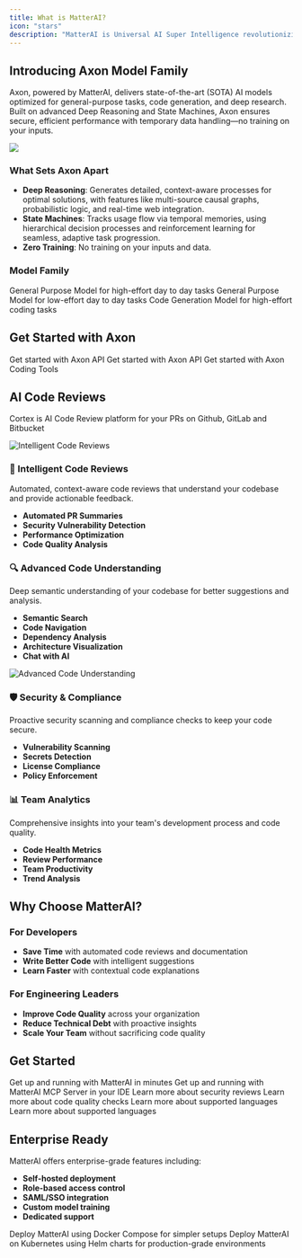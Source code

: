 ```yaml
---
title: What is MatterAI?
icon: "stars"
description: "MatterAI is Universal AI Super Intelligence revolutionizing coding and reviews with AI that amplifies brilliance and accelerates innovation with Axon (LLM model for code gen) and Cortex (AI Code Review tool)"
---
```


## Introducing Axon Model Family

Axon, powered by MatterAI, delivers state-of-the-art (SOTA) AI models optimized for general-purpose tasks, code generation, and deep research. Built on advanced Deep Reasoning and State Machines, Axon ensures secure, efficient performance with temporary data handling—no training on your inputs.

<Frame>
  <img
    src="https://res.cloudinary.com/dxvbskvxm/image/upload/v1758381085/axon-family_ykqtva.png"
    className="block"
  />
</Frame>

### What Sets Axon Apart

- **Deep Reasoning**: Generates detailed, context-aware processes for optimal solutions, with features like multi-source causal graphs, probabilistic logic, and real-time web integration.
- **State Machines**: Tracks usage flow via temporal memories, using hierarchical decision processes and reinforcement learning for seamless, adaptive task progression.
- **Zero Training**: No training on your inputs and data.

### Model Family

<CardGroup cols={3}>
  <Card
    img="https://res.cloudinary.com/dxvbskvxm/image/upload/v1759820111/axon_o2xgho.webp"
    title="Axon 1"
    icon="brain-circuit"
    href="/axon"
  >
    General Purpose Model for high-effort day to day tasks
  </Card>
  <Card
    img="https://res.cloudinary.com/dxvbskvxm/image/upload/v1759820111/axon-nano_c0c2xd.webp"
    title="Axon Nano 1"
    icon="microchip"
    href="/axon-nano"
  >
    General Purpose Model for low-effort day to day tasks
  </Card>
  <Card
    img="https://res.cloudinary.com/dxvbskvxm/image/upload/v1759820111/axon-code_fr2w2q.webp"
    title="Axon Code 1"
    icon="laptop-code"
    href="/axon-code"
  >
    Code Generation Model for high-effort coding tasks
  </Card>
</CardGroup>

## Get Started with Axon

<CardGroup cols={3}>
  <Card title="Get API Key" icon="key" href="/axon-ai/api-keys">
    Get started with Axon API
  </Card>
  <Card
    title="API Reference"
    icon="globe"
    href="/api-reference/endpoint/completions"
  >
    Get started with Axon API
  </Card>
  <Card
    title="Coding Tools"
    icon="laptop-code"
    href="/coding-tools/editors/cline"
  >
    Get started with Axon Coding Tools
  </Card>
</CardGroup>

## AI Code Reviews

Cortex is AI Code Review platform for your PRs on Github, GitLab and Bitbucket

<Frame>
  <img
    className="block"
    src="/images/docs-intro-1.png"
    alt="Intelligent Code Reviews"
  />
</Frame>

### 🤖 Intelligent Code Reviews

Automated, context-aware code reviews that understand your codebase and provide actionable feedback.

- **Automated PR Summaries**
- **Security Vulnerability Detection**
- **Performance Optimization**
- **Code Quality Analysis**

### 🔍 Advanced Code Understanding

Deep semantic understanding of your codebase for better suggestions and analysis.

- **Semantic Search**
- **Code Navigation**
- **Dependency Analysis**
- **Architecture Visualization**
- **Chat with AI**

<Frame>
  <img
    className="block"
    src="/images/docs-intro-2.png"
    alt="Advanced Code Understanding"
  />
</Frame>

### 🛡️ Security & Compliance

Proactive security scanning and compliance checks to keep your code secure.

- **Vulnerability Scanning**
- **Secrets Detection**
- **License Compliance**
- **Policy Enforcement**

### 📊 Team Analytics

Comprehensive insights into your team's development process and code quality.

- **Code Health Metrics**
- **Review Performance**
- **Team Productivity**
- **Trend Analysis**

## Why Choose MatterAI?

### For Developers

- **Save Time** with automated code reviews and documentation
- **Write Better Code** with intelligent suggestions
- **Learn Faster** with contextual code explanations

### For Engineering Leaders

- **Improve Code Quality** across your organization
- **Reduce Technical Debt** with proactive insights
- **Scale Your Team** without sacrificing code quality

## Get Started

<CardGroup cols={2}>
  <Card
    title="Quick Start Guide"
    icon="rocket"
    href="/quickstart-ai-code-review-agent"
  >
    Get up and running with MatterAI in minutes
  </Card>
  <Card
    title="Integrate with your IDE"
    icon="rocket"
    href="/quickstart-ai-code-review-mcp-server"
  >
    Get up and running with MatterAI MCP Server in your IDE
  </Card>
  <Card
    title="Security Reviews"
    icon="shield-check"
    href="/features/security-analysis"
  >
    Learn more about security reviews
  </Card>
  <Card title="Code Quality Checks" icon="code" href="/features/code-quality">
    Learn more about code quality checks
  </Card>
  <Card
    title="Supported Languages"
    icon="message-code"
    href="/languages/supported-languages"
  >
    Learn more about supported languages
  </Card>
  <Card title="Command List" icon="command" href="/features/command-list">
    Learn more about supported languages
  </Card>
</CardGroup>

## Enterprise Ready

MatterAI offers enterprise-grade features including:

- **Self-hosted deployment**
- **Role-based access control**
- **SAML/SSO integration**
- **Custom model training**
- **Dedicated support**

<CardGroup cols={2}>
  <Card
    title="Docker Compose Deployment"
    icon="docker"
    href="/enterprise/self-hosted-docker-compose"
  >
    Deploy MatterAI using Docker Compose for simpler setups
  </Card>
  <Card
    title="Kubernetes Deployment"
    icon="dharmachakra"
    href="/enterprise/self-hosted-helm-chart"
  >
    Deploy MatterAI on Kubernetes using Helm charts for production-grade
    environments
  </Card>
</CardGroup>
